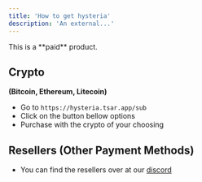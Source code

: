 ```yaml
---
title: 'How to get hysteria'
description: 'An external...'
---
```


<Info>
  This is a **paid** product.
</Info>

## Crypto
**(Bitcoin, Ethereum, Litecoin)**

- Go to `https://hysteria.tsar.app/sub` 
- Click on the button bellow options
- Purchase with the crypto of your choosing

## Resellers (Other Payment Methods)

- You can find the resellers over at our [discord](https://discord.gg/hysterical)

